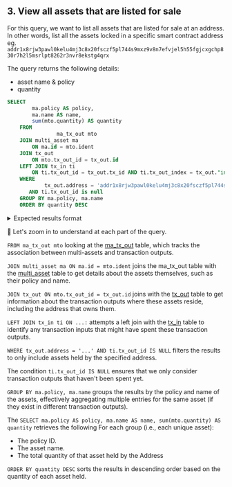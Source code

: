 
## 3. View all assets that are listed for sale

For this query, we want to list all assets that are listed for sale at an address. In other words, list all the assets locked in a specific smart contract address eg. `addr1x8rjw3pawl0kelu4mj3c8x20fsczf5pl744s9mxz9v8n7efvjel5h55fgjcxgchp830r7h2l5msrlpt8262r3nvr8ekstg4qrx` 

The query returns the following details:
- asset name & policy
- quantity 

```sql
SELECT
		ma.policy AS policy,
		ma.name AS name,
		sum(mto.quantity) AS quantity
	FROM
      	        ma_tx_out mto
	JOIN multi_asset ma 
		ON ma.id = mto.ident 
	JOIN tx_out 
		ON mto.tx_out_id = tx_out.id
	LEFT JOIN tx_in ti 
		ON ti.tx_out_id = tx_out.tx_id AND ti.tx_out_index = tx_out."index"
	WHERE
   	        tx_out.address = 'addr1x8rjw3pawl0kelu4mj3c8x20fsczf5pl744s9mxz9v8n7efvjel5h55fgjcxgchp830r7h2l5msrlpt8262r3nvr8ekstg4qrx'
	   AND ti.tx_out_id is null
	GROUP BY ma.policy, ma.name
	ORDER BY quantity DESC
```

<details>
<summary>
Expected results format
</summary>

```sql

policy	 					 	 |  name        |  quantity          
---------------------------------------------------------+--------------+--------------
64c11b97a1bc395f5cd3a6f2f594292510ae483af77151d1d6136edc | SNEKWRANGLER | 4,500,000,000  
52225d8259c95ec7d1727c8a591398846718eaa8fae533a1b8d2b9d6 | 	EL	| 1,000,000,000
1da3b63de574c7a103de734d8b1215b5ff5e3863d9fdecff8e09810c | 	FAM	| 439,678,272
ad5281e310da442d8d00ef3f7809cd0a1c035cf5039c0d90f236b7bc | 	FAM	| 439,000,000
daf494081cbb6872c6303d04697e5d10d4db8a69e4229beda69dd0af | CRAZYMARY	| 250,000,000
		....					 |   ...	|   ...

(Note: results trimmed for readability)             
```
</details>

🔎 Let's zoom in to understand at each part of the query. 

`FROM ma_tx_out mto` looking at the [ma_tx_out](https://github.com/cardano-foundation/cf-ledger-sync/blob/main/docs/pages/schema.md#ma_tx_out) table, which tracks the association between multi-assets and transaction outputs.

`JOIN multi_asset ma ON ma.id = mto.ident` joins the ma_tx_out table with the [multi_asset](https://github.com/cardano-foundation/cf-ledger-sync/blob/main/docs/pages/schema.md#multi_asset) table to get details about the assets themselves, such as their policy and name.

`JOIN tx_out ON mto.tx_out_id = tx_out.id` joins with the [tx_out](https://github.com/cardano-foundation/cf-ledger-sync/blob/main/docs/pages/schema.md#tx_out) table to get information about the transaction outputs where these assets reside, including the address that owns them.

`LEFT JOIN tx_in ti ON ...:` attempts a left join with the [tx_in](https://github.com/cardano-foundation/cf-ledger-sync/blob/main/docs/pages/schema.md#tx_in) table to identify any transaction inputs that might have spent these transaction outputs.

`WHERE tx_out.address = '...' AND ti.tx_out_id IS NULL` filters the results to only include assets held by the specified address.

The condition `ti.tx_out_id IS NULL` ensures that we only consider transaction outputs that haven't been spent yet.

`GROUP BY ma.policy, ma.name` groups the results by the policy and name of the assets, effectively aggregating multiple entries for the same asset (if they exist in different transaction outputs).

The `SELECT ma.policy AS policy, ma.name AS name, sum(mto.quantity) AS quantity` retrieves the following For each group (i.e., each unique asset): 
- The policy ID.
- The asset name.
- The total quantity of that asset held by the Address

`ORDER BY quantity DESC` sorts the results in descending order based on the quantity of each asset held.
